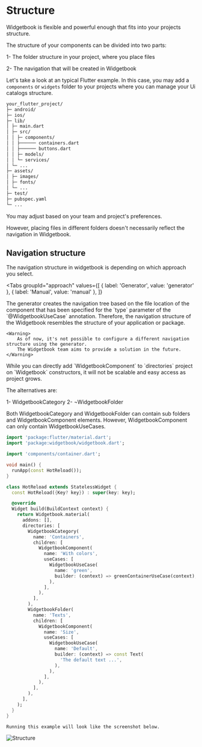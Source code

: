 # Structure

Widgetbook is flexible and powerful enough that fits into your projects structure.

The structure of your components can be divided into two parts:

1- The folder structure in your project, where you place files

2- The navigation that will be created in Widgetbook

Let's take a look at an typical Flutter example.
In this case, you may add a `components` or `widgets` folder to your projects where you can manage your Ui catalogs structure.

```bash
your_flutter_project/
├─ android/
├─ ios/
├─ lib/
│ ├─ main.dart
│ ├─ src/
│ │ ├─ components/
│ │ ├────── containers.dart
│ │ ├────── buttons.dart
│ │ ├─ models/
│ │ └─ services/
│ └─ ...
├─ assets/
│ ├─ images/
│ ├─ fonts/
│ └─ ...
├─ test/
├─ pubspec.yaml
└─ ...
```

You may adjust based on your team and project's preferences.

However, placing files in different folders doesn't necessarily reflect the navigation in Widgetbook.

## Navigation structure

The navigation structure in widgetbook is depending on which approach you select.

<Tabs
  groupId="approach"
  values={[
    { label: 'Generator', value: 'generator' },
    { label: 'Manual', value: 'manual' },
  ]}
>
  <TabItem value="generator">
   The generator creates the navigation tree based on the file location of the component that has been specified for the `type` parameter of the `@WidgetbookUseCase` annotation. 
   Therefore, the navigation structure of the Widgetbook resembles the structure of your application or package.

    <Warning>
        As of now, it's not possible to configure a different navigation structure using the generator.
        The Widgetbook team aims to provide a solution in the future.
    </Warning>

  </TabItem>

  <TabItem value="manual">
    While you can directly add `WidgetbookComponent` to `directories` project on `Widgetbook` constructors, it will not be scalable and easy access as project grows.

The alternatives are:

1- WidgetbookCategory
2- ¬WidgetbookFolder

Both WidgetbookCategory and WidgetbookFolder can contain sub folders and WidgetbookComponent elements. However, WidgetbookComponent can only contain WidgetbookUseCases.

```dart
import 'package:flutter/material.dart';
import 'package:widgetbook/widgetbook.dart';

import 'components/container.dart';

void main() {
  runApp(const HotReload());
}

class HotReload extends StatelessWidget {
  const HotReload({Key? key}) : super(key: key);

  @override
  Widget build(BuildContext context) {
    return Widgetbook.material(
      addons: [],
      directories: [
        WidgetbookCategory(
          name: 'Containers',
          children: [
            WidgetbookComponent(
              name: 'With colors',
              useCases: [
                WidgetbookUseCase(
                  name: 'green',
                  builder: (context) => greenContainerUseCase(context),
                ),
              ],
            ),
          ],
        ),
        WidgetbookFolder(
          name: 'Texts',
          children: [
            WidgetbookComponent(
              name: 'Size',
              useCases: [
                WidgetbookUseCase(
                  name: 'Default',
                  builder: (context) => const Text(
                    'The default text ...',
                  ),
                ),
              ],
            ),
          ],
        ),
      ],
    );
  }
}
```

    Running this example will look like the screenshot below.

<Image zoom src="/assets/screenshots/manual_structure.png" alt="Structure" caption="Structure" />

  </TabItem>
</Tabs>
